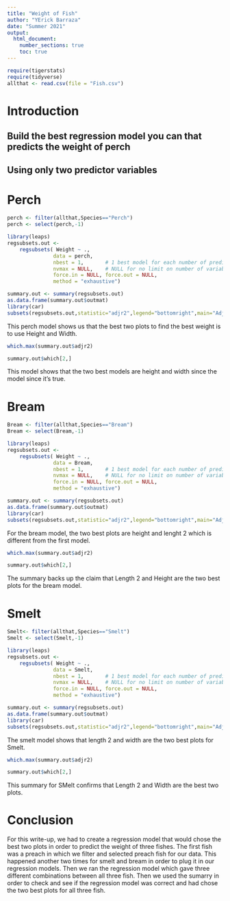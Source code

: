 ```yaml
---
title: "Weight of Fish"
author: "YErick Barraza"
date: "Summer 2021"
output: 
  html_document:
    number_sections: true
    toc: true
---
```



```r
require(tigerstats)
require(tidyverse)
allthat <- read.csv(file = "Fish.csv")
```

# Introduction

<!--In this section you explain what you are trying to show.  Where did the data come from?  What is the research or other question you are trying to answer?!-->

## Build the best regression model you can that predicts the weight of perch
## Using only two predictor variables  


# Perch
```r
perch <- filter(allthat,Species=="Perch")
perch <- select(perch,-1)
```


```r
library(leaps)
regsubsets.out <-
    regsubsets( Weight ~ .,
               data = perch,
               nbest = 1,       # 1 best model for each number of predictors
               nvmax = NULL,    # NULL for no limit on number of variables
               force.in = NULL, force.out = NULL,
               method = "exhaustive")

summary.out <- summary(regsubsets.out)
as.data.frame(summary.out$outmat)
library(car)
subsets(regsubsets.out,statistic="adjr2",legend="bottomright",main="Adjusted R^2")
```

This perch model shows us that the best two plots to find the best weight is to use Height and Width.



```r
which.max(summary.out$adjr2)
```

```r
summary.out$which[2,]
```

This model shows that the two best models are height and width since the model since it's true.

# Bream
```r
Bream <- filter(allthat,Species=="Bream")
Bream <- select(Bream,-1)
```


```r
library(leaps)
regsubsets.out <-
    regsubsets( Weight ~ .,
               data = Bream,
               nbest = 1,       # 1 best model for each number of predictors
               nvmax = NULL,    # NULL for no limit on number of variables
               force.in = NULL, force.out = NULL,
               method = "exhaustive")

summary.out <- summary(regsubsets.out)
as.data.frame(summary.out$outmat)
library(car)
subsets(regsubsets.out,statistic="adjr2",legend="bottomright",main="Adjusted R^2")
```

For the bream model, the two best plots are height and lenght 2 which is different from the first model.

```r
which.max(summary.out$adjr2)
```

```r
summary.out$which[2,]
```

The summary backs up the claim that Length 2 and Height are the two best plots for the bream model.


# Smelt
```r
Smelt<- filter(allthat,Species=="Smelt")
Smelt <- select(Smelt,-1)
```

```r
library(leaps)
regsubsets.out <-
    regsubsets( Weight ~ .,
               data = Smelt,
               nbest = 1,       # 1 best model for each number of predictors
               nvmax = NULL,    # NULL for no limit on number of variables
               force.in = NULL, force.out = NULL,
               method = "exhaustive")

summary.out <- summary(regsubsets.out)
as.data.frame(summary.out$outmat)
library(car)
subsets(regsubsets.out,statistic="adjr2",legend="bottomright",main="Adjusted R^2")
```

The smelt model shows that length 2 and width are the two best plots for Smelt.

```r
which.max(summary.out$adjr2)
```

```r
summary.out$which[2,]
```

This summary for SMelt confirms that Length 2 and Width are the best two plots.


# Conclusion

For this write-up, we had to create a regression model that would chose the best two plots in order to predict the weight of three fishes. The first fish was a preach in which we filter and selected preach fish for our data. This happened another two times for smelt and bream in order to plug it in our regression models. Then we ran the regression model which gave three different combinations between all three fish. Then we used the sumarry in order to check and see if the regression model was correct and had chose the two best plots for all three fish.